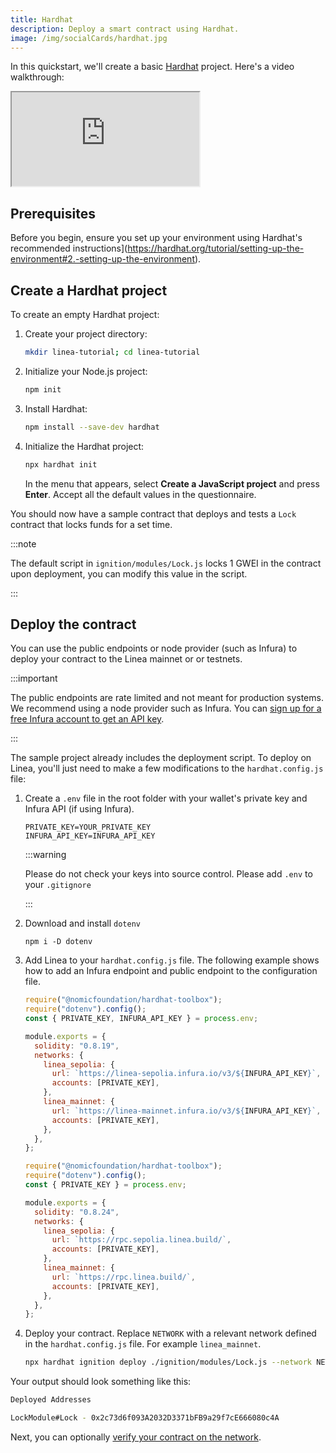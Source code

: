 ```yaml
---
title: Hardhat
description: Deploy a smart contract using Hardhat.
image: /img/socialCards/hardhat.jpg
---
```



In this quickstart, we'll create a basic [Hardhat](https://hardhat.org/) project. Here's a video
walkthrough:

<div class="center-container">
    <div class="video-container">
      <iframe
        class="video-iframe"
        src="https://www.youtube.com/embed/aECCf2P9pgw?si=fV5n0nySuUITbLm8"
        title="How to deploy a smart contract on Linea with Hardhat"
        allow="accelerometer; autoplay; clipboard-write; encrypted-media; gyroscope; picture-in-picture; web-share"
        allowFullScreen></iframe>
    </div>
</div>

## Prerequisites

Before you begin, ensure you set up your environment using Hardhat's recommended instructions](https://hardhat.org/tutorial/setting-up-the-environment#2.-setting-up-the-environment).

## Create a Hardhat project

To create an empty Hardhat project:

1. Create your project directory:

    ```bash
    mkdir linea-tutorial; cd linea-tutorial
    ```
1.  Initialize your Node.js project:

     ```bash
    npm init
    ```

1. Install Hardhat:

     ```bash
    npm install --save-dev hardhat
    ```

1. Initialize the Hardhat project:

     ```bash
    npx hardhat init
    ```

    In the menu that appears, select **Create a JavaScript project** and press **Enter**. Accept all
    the default values in the questionnaire.

You should now have a sample contract that deploys and tests a `Lock` contract that locks funds for a set time.

:::note


The default script in `ignition/modules/Lock.js` locks 1 GWEI in the contract upon deployment, you can modify this
value in the script.

:::

## Deploy the contract

You can use the public endpoints or node provider (such as Infura) to deploy your contract to the Linea mainnet or
or testnets. 

:::important

The public endpoints are rate limited and not meant for production systems. We recommend using a
node provider such as Infura. You can [sign up for a free Infura account to get an API key](https://docs.infura.io/api/getting-started).

:::

The sample project already includes the deployment script. To deploy on Linea, you'll just need to make
a few modifications to the `hardhat.config.js` file:

1. Create a `.env` file in the root folder with your wallet's private key and Infura API (if using Infura).

   ```
   PRIVATE_KEY=YOUR_PRIVATE_KEY
   INFURA_API_KEY=INFURA_API_KEY
   ```

   :::warning

   Please do not check your keys into source control. Please add `.env` to your `.gitignore`

   :::

1. Download and install `dotenv`

   ```
   npm i -D dotenv
   ```

1. Add Linea to your `hardhat.config.js` file. The following example shows how to add an Infura endpoint and
    public endpoint to the configuration file.

    <Tabs className="my-tabs">
      <TabItem value="Infura" label="Infura" default>

      ```javascript
      require("@nomicfoundation/hardhat-toolbox");
      require("dotenv").config();
      const { PRIVATE_KEY, INFURA_API_KEY } = process.env;

      module.exports = {
        solidity: "0.8.19",
        networks: {
          linea_sepolia: {
            url: `https://linea-sepolia.infura.io/v3/${INFURA_API_KEY}`,
            accounts: [PRIVATE_KEY],
          },
          linea_mainnet: {
            url: `https://linea-mainnet.infura.io/v3/${INFURA_API_KEY}`,
            accounts: [PRIVATE_KEY],
          },
        },
      };
      ```
      </TabItem>
      <TabItem value="Public endpoint" label="Public endpoint">

      
      ```javascript
      require("@nomicfoundation/hardhat-toolbox");
      require("dotenv").config();
      const { PRIVATE_KEY } = process.env;

      module.exports = {
        solidity: "0.8.24",
        networks: {
          linea_sepolia: {
            url: `https://rpc.sepolia.linea.build/`,
            accounts: [PRIVATE_KEY],
          },
          linea_mainnet: {
            url: `https://rpc.linea.build/`,
            accounts: [PRIVATE_KEY],
          },
        },
      };
      ```

      </TabItem>

    </Tabs>

1. Deploy your contract. Replace `NETWORK` with a relevant network defined in the `hardhat.config.js` file. For
    example `linea_mainnet`.

    ```bash
    npx hardhat ignition deploy ./ignition/modules/Lock.js --network NETWORK
    ```

Your output should look something like this:

```bash
Deployed Addresses

LockModule#Lock - 0x2c73d6f093A2032D3371bFB9a29f7cE666080c4A
```

Next, you can optionally [verify your contract on the network](../verify-smart-contract/hardhat.mdx).

